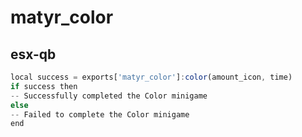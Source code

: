 
# matyr_color

## esx-qb

```js copy filename="client"
local success = exports['matyr_color']:color(amount_icon, time)
if success then
-- Successfully completed the Color minigame
else
-- Failed to complete the Color minigame
end
```
